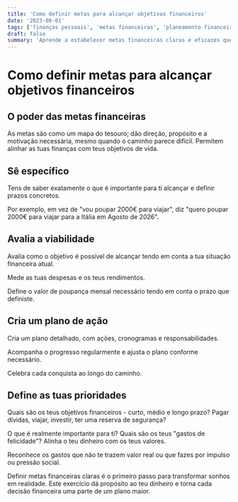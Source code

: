 ```yaml
---
title: 'Como definir metas para alcançar objetivos financeiros'
date: '2023-08-01'
tags: ['finanças pessoais', 'metas financeiras', 'planeamento financeiro', 'objetivos']
draft: false
summary: 'Aprende a estabelecer metas financeiras claras e eficazes que orientarão o teu caminho para a independência financeira.'
---
```


# Como definir metas para alcançar objetivos financeiros

## O poder das metas financeiras

As metas são como um mapa do tesouro; dão direção, propósito e a motivação necessária, mesmo quando o caminho parece difícil. Permitem alinhar as tuas finanças com teus objetivos de vida.

## Sê específico

Tens de saber exatamente o que é importante para ti alcançar e definir prazos concretos.

Por exemplo, em vez de "vou poupar 2000€ para viajar", diz "quero poupar 2000€ para viajar para a Itália em Agosto de 2026".

## Avalia a viabilidade

Avalia como o objetivo é possível de alcançar tendo em conta a tua situação financeira atual.

Mede as tuas despesas e os teus rendimentos.

Define o valor de poupança mensal necessário tendo em conta o prazo que definiste.

## Cria um plano de ação

Cria um plano detalhado, com ações, cronogramas e responsabilidades.

Acompanha o progresso regularmente e ajusta o plano conforme necessário.

Celebra cada conquista ao longo do caminho.

## Define as tuas prioridades

Quais são os teus objetivos financeiros - curto, médio e longo prazo? Pagar dívidas, viajar, investir, ter uma reserva de segurança?

O que é realmente importante para ti? Quais são os teus "gastos de felicidade"? Alinha o teu dinheiro com os teus valores.

Reconhece os gastos que não te trazem valor real ou que fazes por impulso ou pressão social.

Definir metas financeiras claras é o primeiro passo para transformar sonhos em realidade. Este exercício dá propósito ao teu dinheiro e torna cada decisão financeira uma parte de um plano maior. 